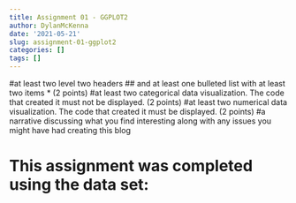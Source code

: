 ```yaml
---
title: Assignment 01 - GGPLOT2
author: DylanMcKenna
date: '2021-05-21'
slug: assignment-01-ggplot2
categories: []
tags: []
---
```


#at least two level two headers ## and at least one bulleted list with at least two items * (2 points)
#at least two categorical data visualization. The code that created it must not be displayed. (2 points)
#at least two numerical data visualization. The code that created it must be displayed. (2 points)
#a narrative discussing what you find interesting along with any issues you might have had creating this blog


#  This assignment was completed using the data set: 

